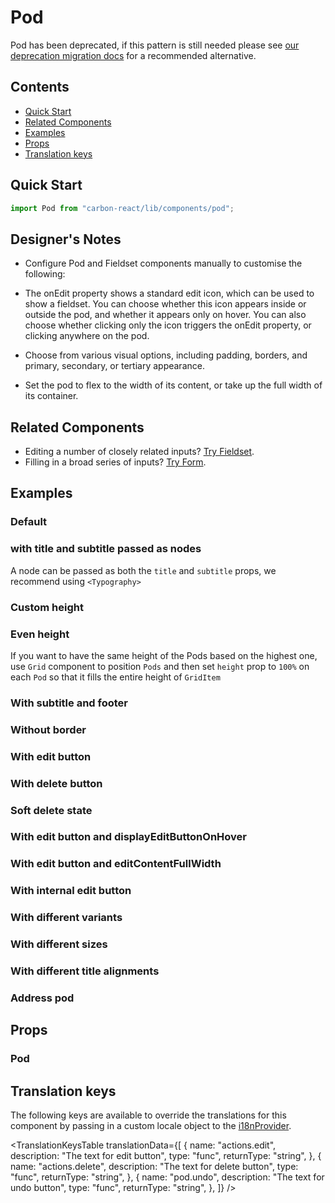 

<Meta of={PodStories} />

# Pod

<DeprecationWarning>
Pod has been deprecated, if this pattern is still needed please see <a style={{color: "white"}} href="../?path=/docs/documentation-deprecation-migration--docs#recommended-alternatives">our deprecation migration docs</a> for a recommended alternative.
</DeprecationWarning>

## Contents

- [Quick Start](#quick-start)
- [Related Components](#related-components)
- [Examples](#examples)
- [Props](#props)
- [Translation keys](#translation-keys)

## Quick Start

```javascript
import Pod from "carbon-react/lib/components/pod";
```

## Designer's Notes

- Configure Pod and Fieldset components manually to customise the following:

- The onEdit property shows a standard edit icon, which can be used to show a fieldset. You can choose whether this icon appears inside or outside the pod, and whether it appears only on hover. You can also choose whether clicking only the icon triggers the onEdit property, or clicking anywhere on the pod.

- Choose from various visual options, including padding, borders, and primary, secondary, or tertiary appearance.

- Set the pod to flex to the width of its content, or take up the full width of its container.

## Related Components

- Editing a number of closely related inputs? [Try Fieldset](../?path=/docs/fieldset--docs).
- Filling in a broad series of inputs? [Try Form](../?path=/docs/form--docs).

## Examples

### Default

<Canvas of={PodStories.Default} />

### with title and subtitle passed as nodes

A node can be passed as both the `title` and `subtitle` props, we recommend using `<Typography>`

<Canvas of={PodStories.WithTitleAndSubtitleNode} />

### Custom height

<Canvas of={PodStories.WithCustomHeight} />

### Even height

If you want to have the same height of the Pods based on the highest one, use `Grid` component to position `Pods`
and then set `height` prop to `100%` on each `Pod` so that it fills the entire height of `GridItem`

<Canvas of={PodStories.EvenHeightMultiplePods} />

### With subtitle and footer

<Canvas of={PodStories.WithSubtitleAndFooter} />

### Without border

<Canvas of={PodStories.WithoutBorder} />

### With edit button

<Canvas of={PodStories.WithEditButton} />

### With delete button

<Canvas of={PodStories.WithDeleteButton} />

### Soft delete state

<Canvas of={PodStories.SoftDeleteState} />

### With edit button and displayEditButtonOnHover

<Canvas of={PodStories.WithDisplayEditButtonOnHover} />

### With edit button and editContentFullWidth

<Canvas of={PodStories.WithEditContentFullWidth} />

### With internal edit button

<Canvas of={PodStories.WithInternalEditButton} />

### With different variants

<Canvas of={PodStories.WithDifferentVariants} />

### With different sizes

<Canvas of={PodStories.WithDifferentSizes} />

### With different title alignments

<Canvas of={PodStories.WithDifferentTitleAlignments} />

### Address pod

<Canvas of={PodStories.AddressExample} />

## Props

### Pod

<ArgTypes of={PodStories} />

## Translation keys

The following keys are available to override the translations for this component by passing in a custom locale object to the
[i18nProvider](../?path=/docs/documentation-i18n--docs).

<TranslationKeysTable
  translationData={[
    {
      name: "actions.edit",
      description: "The text for edit button",
      type: "func",
      returnType: "string",
    },
    {
      name: "actions.delete",
      description: "The text for delete button",
      type: "func",
      returnType: "string",
    },
    {
      name: "pod.undo",
      description: "The text for undo button",
      type: "func",
      returnType: "string",
    },
  ]}
/>
